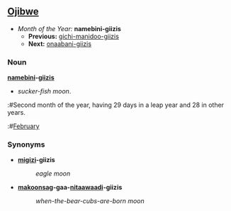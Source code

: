==[[Ojibwe]]==
*''Month of the Year:'' '''namebini-giizis'''
**'''Previous:''' [[gichi-manidoo-giizis]]
**'''Next:''' [[onaabani-giizis]]

===Noun===
'''[[namebin]]i-[[giizis]]'''
*''sucker-fish moon''.
:#Second month of the year, having 29 days in a leap year and 28 in other years.
:#[[February]]

===Synonyms===
*'''[[migizi]]-giizis'''
*:''eagle moon''

*'''[[makoons]]ag-gaa-[[nitaawigi'|nitaawaadi]]-giizis'''
*:''when-the-bear-cubs-are-born moon''